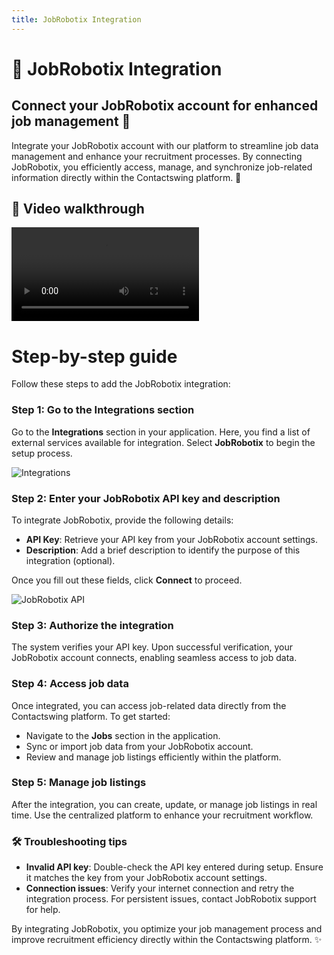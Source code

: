 ```yaml
---
title: JobRobotix Integration
---
```


# 🔗 JobRobotix Integration

## Connect your JobRobotix account for enhanced job management 💼

Integrate your JobRobotix account with our platform to streamline job data management and enhance your recruitment processes. By connecting JobRobotix, you efficiently access, manage, and synchronize job-related information directly within the Contactswing platform. 🚀

## 🎥 Video walkthrough

<div class="card-video">
  <video src="https://storage.googleapis.com/helpsessionvideos/Contactswing/Videos/job.mp4" autoplay playsinline controls title="JobRobotix Integration"></video>
</div>

# Step-by-step guide

Follow these steps to add the JobRobotix integration:

### Step 1: Go to the Integrations section
Go to the **Integrations** section in your application. Here, you find a list of external services available for integration. Select **JobRobotix** to begin the setup process.

<img src="https://storage.googleapis.com/helpsessionvideos/Contactswing/images/04.jpg" alt="Integrations" />

### Step 2: Enter your JobRobotix API key and description
To integrate JobRobotix, provide the following details:
- **API Key**: Retrieve your API key from your JobRobotix account settings.
- **Description**: Add a brief description to identify the purpose of this integration (optional).

Once you fill out these fields, click **Connect** to proceed.

<img src="https://storage.googleapis.com/helpsessionvideos/Contactswing/images/job.jpg" alt="JobRobotix API" />

### Step 3: Authorize the integration
The system verifies your API key. Upon successful verification, your JobRobotix account connects, enabling seamless access to job data.

### Step 4: Access job data
Once integrated, you can access job-related data directly from the Contactswing platform. To get started:
- Navigate to the **Jobs** section in the application.
- Sync or import job data from your JobRobotix account.
- Review and manage job listings efficiently within the platform.

### Step 5: Manage job listings
After the integration, you can create, update, or manage job listings in real time. Use the centralized platform to enhance your recruitment workflow.

### 🛠️ Troubleshooting tips

- **Invalid API key**: Double-check the API key entered during setup. Ensure it matches the key from your JobRobotix account settings.
- **Connection issues**: Verify your internet connection and retry the integration process. For persistent issues, contact JobRobotix support for help.

By integrating JobRobotix, you optimize your job management process and improve recruitment efficiency directly within the Contactswing platform. ✨
